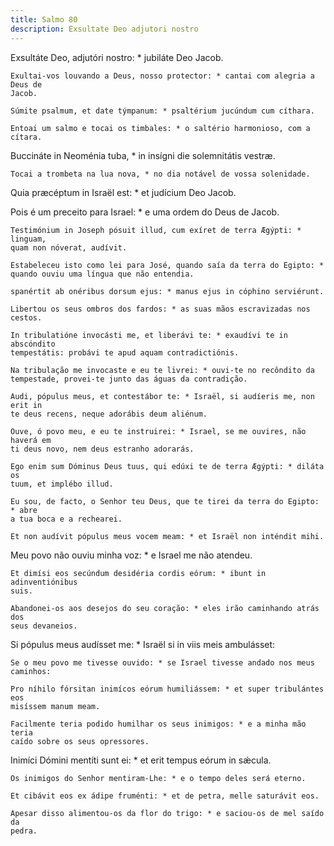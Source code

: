 ```yaml
---
title: Salmo 80
description: Exsultate Deo adjutori nostro
---
```


<div class="side-by-side not-content">

Exsultáte Deo, adjutóri nostro: * jubiláte Deo Jacob.

    Exultai-vos louvando a Deus, nosso protector: * cantai com alegria a Deus de
    Jacob.

    Súmite psalmum, et date týmpanum: * psaltérium jucúndum cum cíthara.

    Entoai um salmo e tocai os timbales: * o saltério harmonioso, com a cítara.

Buccináte in Neoménia tuba, * in insígni die solemnitátis vestræ.

    Tocai a trombeta na lua nova, * no dia notável de vossa solenidade.

Quia præcéptum in Israël est: * et judícium Deo Jacob.

Pois é um preceito para Israel: * e uma ordem do Deus de Jacob.

    Testimónium in Joseph pósuit illud, cum exíret de terra Ægýpti: * linguam,
    quam non nóverat, audívit.

    Estabeleceu isto como lei para José, quando saía da terra do Egipto: *
    quando ouviu uma língua que não entendia.

    spanértit ab onéribus dorsum ejus: * manus ejus in cóphino serviérunt.

    Libertou os seus ombros dos fardos: * as suas mãos escravizadas nos cestos.

    In tribulatióne invocásti me, et liberávi te: * exaudívi te in abscóndito
    tempestátis: probávi te apud aquam contradictiónis.

    Na tribulação me invocaste e eu te livrei: * ouvi-te no recôndito da
    tempestade, provei-te junto das águas da contradição.

    Audi, pópulus meus, et contestábor te: * Israël, si audíeris me, non erit in
    te deus recens, neque adorábis deum aliénum.

    Ouve, ó povo meu, e eu te instruirei: * Israel, se me ouvires, não haverá em
    ti deus novo, nem deus estranho adorarás.

    Ego enim sum Dóminus Deus tuus, qui edúxi te de terra Ægýpti: * diláta os
    tuum, et implébo illud.

    Eu sou, de facto, o Senhor teu Deus, que te tirei da terra do Egipto: * abre
    a tua boca e a rechearei.

    Et non audívit pópulus meus vocem meam: * et Israël non inténdit mihi.

Meu povo não ouviu minha voz: * e Israel me não atendeu.

    Et dimísi eos secúndum desidéria cordis eórum: * ibunt in adinventiónibus
    suis.

    Abandonei-os aos desejos do seu coração: * eles irão caminhando atrás dos
    seus devaneios.

Si pópulus meus audísset me: * Israël si in viis meis ambulásset:

    Se o meu povo me tivesse ouvido: * se Israel tivesse andado nos meus
    caminhos:

    Pro níhilo fórsitan inimícos eórum humiliássem: * et super tribulántes eos
    misíssem manum meam.

    Facilmente teria podido humilhar os seus inimigos: * e a minha mão teria
    caído sobre os seus opressores.

Inimíci Dómini mentíti sunt ei: * et erit tempus eórum in sǽcula.

    Os inimigos do Senhor mentiram-Lhe: * e o tempo deles será eterno.

    Et cibávit eos ex ádipe fruménti: * et de petra, melle saturávit eos.

    Apesar disso alimentou-os da flor do trigo: * e saciou-os de mel saído da
    pedra.

</div>
